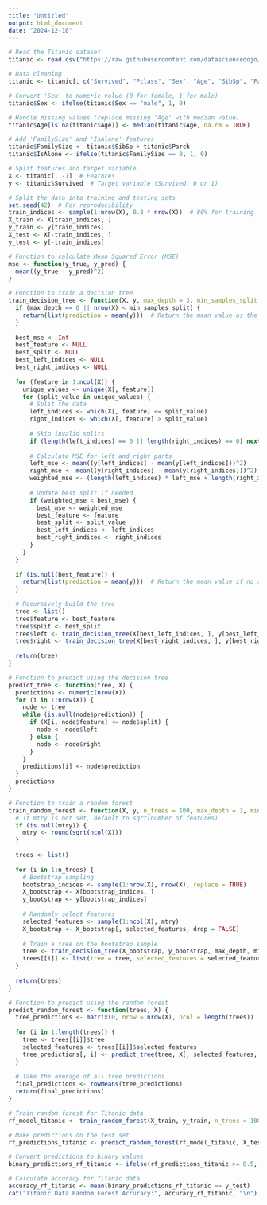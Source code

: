 ```yaml
---
title: "Untitled"
output: html_document
date: "2024-12-10"
---
```



```r

# Read the Titanic dataset
titanic <- read.csv("https://raw.githubusercontent.com/datasciencedojo/datasets/master/titanic.csv")

# Data cleaning
titanic <- titanic[, c("Survived", "Pclass", "Sex", "Age", "SibSp", "Parch", "Fare")]  # Select important columns

# Convert 'Sex' to numeric value (0 for female, 1 for male)
titanic$Sex <- ifelse(titanic$Sex == "male", 1, 0)

# Handle missing values (replace missing 'Age' with median value)
titanic$Age[is.na(titanic$Age)] <- median(titanic$Age, na.rm = TRUE)

# Add 'FamilySize' and 'IsAlone' features
titanic$FamilySize <- titanic$SibSp + titanic$Parch
titanic$IsAlone <- ifelse(titanic$FamilySize == 0, 1, 0)

# Split features and target variable
X <- titanic[, -1]  # Features
y <- titanic$Survived  # Target variable (Survived: 0 or 1)

# Split the data into training and testing sets
set.seed(42)  # For reproducibility
train_indices <- sample(1:nrow(X), 0.8 * nrow(X))  # 80% for training
X_train <- X[train_indices, ]
y_train <- y[train_indices]
X_test <- X[-train_indices, ]
y_test <- y[-train_indices]

# Function to calculate Mean Squared Error (MSE)
mse <- function(y_true, y_pred) {
  mean((y_true - y_pred)^2)
}

# Function to train a decision tree
train_decision_tree <- function(X, y, max_depth = 3, min_samples_split = 10) {
  if (max_depth == 0 || nrow(X) < min_samples_split) {
    return(list(prediction = mean(y)))  # Return the mean value as the prediction
  }
  
  best_mse <- Inf
  best_feature <- NULL
  best_split <- NULL
  best_left_indices <- NULL
  best_right_indices <- NULL
  
  for (feature in 1:ncol(X)) {
    unique_values <- unique(X[, feature])
    for (split_value in unique_values) {
      # Split the data
      left_indices <- which(X[, feature] <= split_value)
      right_indices <- which(X[, feature] > split_value)
      
      # Skip invalid splits
      if (length(left_indices) == 0 || length(right_indices) == 0) next
      
      # Calculate MSE for left and right parts
      left_mse <- mean((y[left_indices] - mean(y[left_indices]))^2)
      right_mse <- mean((y[right_indices] - mean(y[right_indices]))^2)
      weighted_mse <- (length(left_indices) * left_mse + length(right_indices) * right_mse) / nrow(X)
      
      # Update best split if needed
      if (weighted_mse < best_mse) {
        best_mse <- weighted_mse
        best_feature <- feature
        best_split <- split_value
        best_left_indices <- left_indices
        best_right_indices <- right_indices
      }
    }
  }
  
  if (is.null(best_feature)) {
    return(list(prediction = mean(y)))  # Return the mean value if no split was found
  }
  
  # Recursively build the tree
  tree <- list()
  tree$feature <- best_feature
  tree$split <- best_split
  tree$left <- train_decision_tree(X[best_left_indices, ], y[best_left_indices], max_depth - 1, min_samples_split)
  tree$right <- train_decision_tree(X[best_right_indices, ], y[best_right_indices], max_depth - 1, min_samples_split)
  
  return(tree)
}

# Function to predict using the decision tree
predict_tree <- function(tree, X) {
  predictions <- numeric(nrow(X))
  for (i in 1:nrow(X)) {
    node <- tree
    while (is.null(node$prediction)) {
      if (X[i, node$feature] <= node$split) {
        node <- node$left
      } else {
        node <- node$right
      }
    }
    predictions[i] <- node$prediction
  }
  predictions
}

# Function to train a random forest
train_random_forest <- function(X, y, n_trees = 100, max_depth = 3, min_samples_split = 10, mtry = NULL) {
  # If mtry is not set, default to sqrt(number of features)
  if (is.null(mtry)) {
    mtry <- round(sqrt(ncol(X)))
  }
  
  trees <- list()
  
  for (i in 1:n_trees) {
    # Bootstrap sampling
    bootstrap_indices <- sample(1:nrow(X), nrow(X), replace = TRUE)
    X_bootstrap <- X[bootstrap_indices, ]
    y_bootstrap <- y[bootstrap_indices]
    
    # Randomly select features
    selected_features <- sample(1:ncol(X), mtry)
    X_bootstrap <- X_bootstrap[, selected_features, drop = FALSE]
    
    # Train a tree on the bootstrap sample
    tree <- train_decision_tree(X_bootstrap, y_bootstrap, max_depth, min_samples_split)
    trees[[i]] <- list(tree = tree, selected_features = selected_features)
  }
  
  return(trees)
}

# Function to predict using the random forest
predict_random_forest <- function(trees, X) {
  tree_predictions <- matrix(0, nrow = nrow(X), ncol = length(trees))
  
  for (i in 1:length(trees)) {
    tree <- trees[[i]]$tree
    selected_features <- trees[[i]]$selected_features
    tree_predictions[, i] <- predict_tree(tree, X[, selected_features, drop = FALSE])
  }
  
  # Take the average of all tree predictions
  final_predictions <- rowMeans(tree_predictions)
  return(final_predictions)
}

# Train random forest for Titanic data
rf_model_titanic <- train_random_forest(X_train, y_train, n_trees = 100, max_depth = 3, mtry = 3)

# Make predictions on the test set
rf_predictions_titanic <- predict_random_forest(rf_model_titanic, X_test)

# Convert predictions to binary values
binary_predictions_rf_titanic <- ifelse(rf_predictions_titanic >= 0.5, 1, 0)

# Calculate accuracy for Titanic data
accuracy_rf_titanic <- mean(binary_predictions_rf_titanic == y_test)
cat("Titanic Data Random Forest Accuracy:", accuracy_rf_titanic, "\n")


```